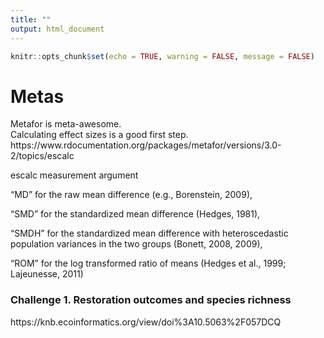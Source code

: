 ```yaml
---
title: ""
output: html_document
---
```


```r
knitr::opts_chunk$set(echo = TRUE, warning = FALSE, message = FALSE)
```

# Metas  
Metafor is meta-awesome.  
Calculating effect sizes is a good first step.    
https://www.rdocumentation.org/packages/metafor/versions/3.0-2/topics/escalc


escalc measurement argument

"MD" for the raw mean difference (e.g., Borenstein, 2009),

"SMD" for the standardized mean difference (Hedges, 1981),

"SMDH" for the standardized mean difference with heteroscedastic population variances in the two groups (Bonett, 2008, 2009),

"ROM" for the log transformed ratio of means (Hedges et al., 1999; Lajeunesse, 2011)

### Challenge 1. Restoration outcomes and species richness  
https://knb.ecoinformatics.org/view/doi%3A10.5063%2F057DCQ  


